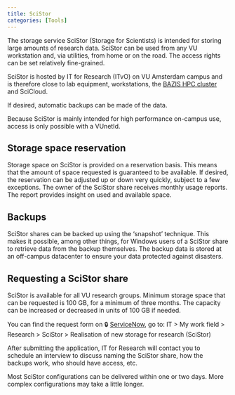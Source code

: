 ```yaml
---
title: SciStor
categories: [Tools]
---
```


The storage service SciStor (Storage for Scientists) is intended for storing large amounts of research data. SciStor can be used from any VU workstation and, via utilities, from home or on the road. The access rights can be set relatively fine-grained.  

SciStor is hosted by IT for Research (ITvO) on VU Amsterdam campus and is therefore close to lab equipment, workstations, the [BAZIS HPC cluster](../topics/bazis.qmd) and SciCloud.

If desired, automatic backups can be made of the data.

Because SciStor is mainly intended for high performance on-campus use, access is only possible with a VUnetId.
<!-- add information on obtaining vunetid's for guests -->

## Storage space reservation

Storage space on SciStor is provided on a reservation basis. This means that the amount of space requested is guaranteed to be available. If desired, the reservation can be adjusted up or down very quickly, subject to a few exceptions. The owner of the SciStor share receives monthly usage reports. The report provides insight on used and available space.
<!-- link to cost model -->

## Backups

SciStor shares can be backed up using the 'snapshot' technique. This makes it possible, among other things, for Windows users of a SciStor share to retrieve data from the backup themselves. The backup data is stored at an off-campus datacenter to ensure your data protected against disasters.

## Requesting a SciStor share

SciStor is available for all VU research groups. Minimum storage space that can be requested is 100 GB, for a minimum of three months. The capacity can be increased or decreased in units of 100 GB if needed.

You can find the request form on 🔒 [ServiceNow](https://services.vu.nl/esc), go to: IT > My work field > Research > SciStor > Realisation of new storage for research (SciStor)

After submitting the application, IT for Research will contact you to schedule an interview to discuss naming the SciStor share, how the backups work, who should have access, etc.

Most SciStor configurations can be delivered within one or two days. More complex configurations may take a little longer.
